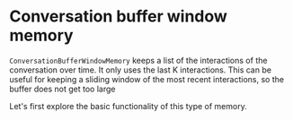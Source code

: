 # Conversation buffer window memory

`ConversationBufferWindowMemory` keeps a list of the interactions of the conversation over time. It only uses the last K interactions. This can be useful for keeping a sliding window of the most recent interactions, so the buffer does not get too large

Let's first explore the basic functionality of this type of memory.


<Example />
